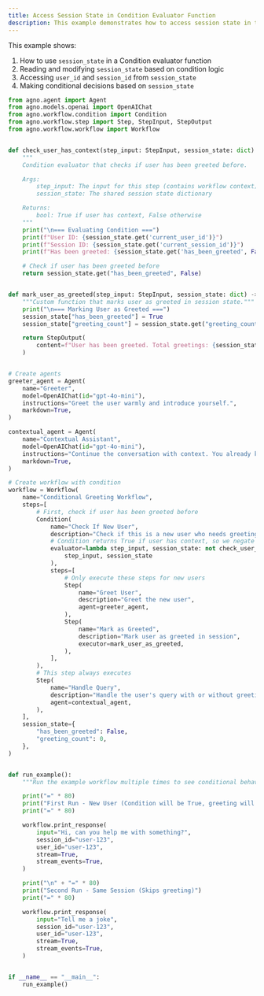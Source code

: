 ```yaml
---
title: Access Session State in Condition Evaluator Function
description: This example demonstrates how to access session state in the evaluator function of a condition step
---
```


This example shows:
1. How to use `session_state` in a Condition evaluator function
2. Reading and modifying `session_state` based on condition logic
3. Accessing `user_id` and `session_id` from `session_state`
4. Making conditional decisions based on `session_state`

```python access_session_state_in_condition_evaluator_function.py
from agno.agent import Agent
from agno.models.openai import OpenAIChat
from agno.workflow.condition import Condition
from agno.workflow.step import Step, StepInput, StepOutput
from agno.workflow.workflow import Workflow


def check_user_has_context(step_input: StepInput, session_state: dict) -> bool:
    """
    Condition evaluator that checks if user has been greeted before.

    Args:
        step_input: The input for this step (contains workflow context)
        session_state: The shared session state dictionary

    Returns:
        bool: True if user has context, False otherwise
    """
    print("\n=== Evaluating Condition ===")
    print(f"User ID: {session_state.get('current_user_id')}")
    print(f"Session ID: {session_state.get('current_session_id')}")
    print(f"Has been greeted: {session_state.get('has_been_greeted', False)}")

    # Check if user has been greeted before
    return session_state.get("has_been_greeted", False)


def mark_user_as_greeted(step_input: StepInput, session_state: dict) -> StepOutput:
    """Custom function that marks user as greeted in session state."""
    print("\n=== Marking User as Greeted ===")
    session_state["has_been_greeted"] = True
    session_state["greeting_count"] = session_state.get("greeting_count", 0) + 1

    return StepOutput(
        content=f"User has been greeted. Total greetings: {session_state['greeting_count']}"
    )


# Create agents
greeter_agent = Agent(
    name="Greeter",
    model=OpenAIChat(id="gpt-4o-mini"),
    instructions="Greet the user warmly and introduce yourself.",
    markdown=True,
)

contextual_agent = Agent(
    name="Contextual Assistant",
    model=OpenAIChat(id="gpt-4o-mini"),
    instructions="Continue the conversation with context. You already know the user.",
    markdown=True,
)

# Create workflow with condition
workflow = Workflow(
    name="Conditional Greeting Workflow",
    steps=[
        # First, check if user has been greeted before
        Condition(
            name="Check If New User",
            description="Check if this is a new user who needs greeting",
            # Condition returns True if user has context, so we negate it
            evaluator=lambda step_input, session_state: not check_user_has_context(
                step_input, session_state
            ),
            steps=[
                # Only execute these steps for new users
                Step(
                    name="Greet User",
                    description="Greet the new user",
                    agent=greeter_agent,
                ),
                Step(
                    name="Mark as Greeted",
                    description="Mark user as greeted in session",
                    executor=mark_user_as_greeted,
                ),
            ],
        ),
        # This step always executes
        Step(
            name="Handle Query",
            description="Handle the user's query with or without greeting",
            agent=contextual_agent,
        ),
    ],
    session_state={
        "has_been_greeted": False,
        "greeting_count": 0,
    },
)


def run_example():
    """Run the example workflow multiple times to see conditional behavior."""

    print("=" * 80)
    print("First Run - New User (Condition will be True, greeting will happen)")
    print("=" * 80)

    workflow.print_response(
        input="Hi, can you help me with something?",
        session_id="user-123",
        user_id="user-123",
        stream=True,
        stream_events=True,
    )

    print("\n" + "=" * 80)
    print("Second Run - Same Session (Skips greeting)")
    print("=" * 80)

    workflow.print_response(
        input="Tell me a joke",
        session_id="user-123",
        user_id="user-123",
        stream=True,
        stream_events=True,
    )


if __name__ == "__main__":
    run_example()
```